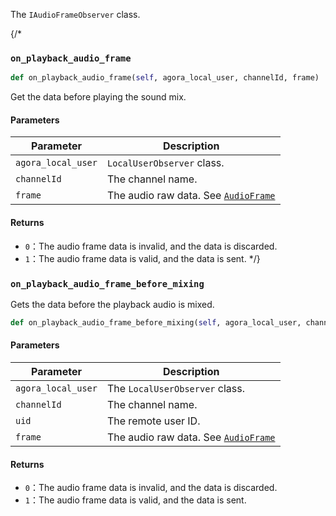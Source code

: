 The `IAudioFrameObserver` class.

{/*
### `on_playback_audio_frame`

```python
def on_playback_audio_frame(self, agora_local_user, channelId, frame)
```
Get the data before playing the sound mix.

#### Parameters

| Parameter | Description |
|---------------|----------------------------------------------------------------------|
| `agora_local_user`        | `LocalUserObserver` class.    |
| `channelId` | The channel name.             |
| `frame`| The audio raw data. See [`AudioFrame`](#audioframe)         |

#### Returns

- `0`：The audio frame data is invalid, and the data is discarded.
- `1`：The audio frame data is valid, and the data is sent.
*/}

### `on_playback_audio_frame_before_mixing`

Gets the data before the playback audio is mixed.

```python
def on_playback_audio_frame_before_mixing(self, agora_local_user, channelId, uid, frame:AudioFrame)
```

#### Parameters

| Parameter | Description |
|---------------|----------------------------------------------------------------------|
| `agora_local_user`        | The `LocalUserObserver` class.    |
| `channelId` | The channel name.             |
| `uid` | The remote user ID.             |
| `frame`| The audio raw data. See [`AudioFrame`](#audioframe)         |

#### Returns

- `0`：The audio frame data is invalid, and the data is discarded.
- `1`：The audio frame data is valid, and the data is sent.